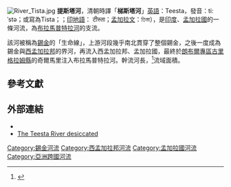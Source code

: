 [[File:River_Tista.jpg|thumb]]
'''提斯塔河'''，清朝時譯「'''梯斯塔河'''」[[英語|英語]]：Teesta，發音：ti:ˈstə；或寫為Tista；{{Lang-ne|टिष्टा}}；[[印地語|印地語]]： टीस्ता；[[孟加拉文|孟加拉文]]：তিস্তা），是[[印度|印度]]、[[孟加拉國|孟加拉國]]的一條河流，為[[布拉馬普特拉河|布拉馬普特拉河]]的支流。

該河被稱為[[錫金|錫金]]的「生命線」，上游河段幾乎南北貫穿了整個錫金，之後一度成為錫金與[[西孟加拉邦|西孟加拉邦]]的界河，再流入西孟加拉邦、孟加拉國，最終於[[朗布爾專區|朗布爾專區]][[古里格拉姆縣|古里格拉姆縣]]的奇爾馬里注入布拉馬普特拉河。幹流河長{{convert|309|km|mi}}，<ref name="Bisht">{{cite book | last = Bisht | first = R. C. | year = 2008 | title = International Encyclopaedia of Himalayas (5 Vols.) | page = 19 | publisher = Mittal Publication | location = New Delhi | isbn = 978-81-8324-265-3 | asin = B002QVXS82 | url = http://books.google.com/books?id=aHnK8W5FwYoC&pg=PA19 | accessdate = 2009-11-28 | archive-date = 2020-04-12 | archive-url = https://web.archive.org/web/20200412211717/https://books.google.com/books?id=aHnK8W5FwYoC&pg=PA19 | dead-url = no }}</ref>流域面積{{convert|12540|km2|mi2}}。 

== 參考文獻 ==
{{commons category|Teesta River}}
{{Reflist}}

<!-- Unused citations
<ref name="Verma2007">{{cite web| title = Across the Donkiala Pass and onto the source of the River Tista| date =| publisher = Rajesh Verma| url = http://sikkim-verma-travels.blogspot.com/2007/10/across-donkiala-pass-and-onto-source-of.html| accessdate = 2011-06-16}}</ref>
-->

== 外部連結 ==
* {{GEOnet2|75FEBC462E4ECF01E040D6A411F71D20|Tista River}}
*  [https://web.archive.org/web/20140514072202/http://bdenvironment.com/2014/05/09/teesta-river-desiccated/ The Teesta River desiccated]

{{Hydrography of Sikkim}}
{{Rivers in and around Bengal}}

{{coord|25|30|50|N|89|39|56|E|type:waterbody_region:BD_dim:100km|display=title}}

[[Category:錫金河流|Category:錫金河流]]
[[Category:西孟加拉邦河流|Category:西孟加拉邦河流]]
[[Category:孟加拉國河流|Category:孟加拉國河流]]
[[Category:亞洲跨國河流|Category:亞洲跨國河流]]